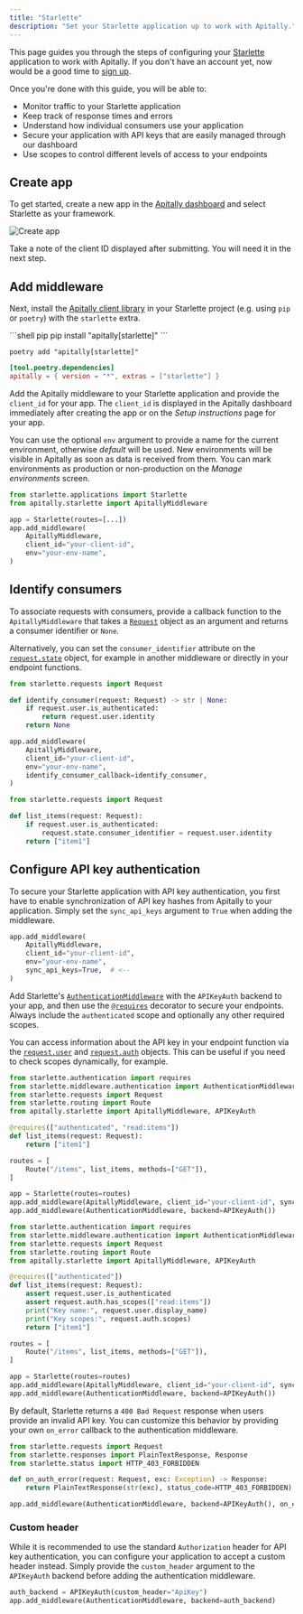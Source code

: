 ```yaml
---
title: "Starlette"
description: "Set your Starlette application up to work with Apitally."
---
```


This page guides you through the steps of configuring your [Starlette](https://www.starlette.io) application to work with Apitally. If you don't have an account yet, now would be a good time to [sign up](https://app.apitally.io/?signup).

Once you're done with this guide, you will be able to:

- Monitor traffic to your Starlette application
- Keep track of response times and errors
- Understand how individual consumers use your application
- Secure your application with API keys that are easily managed through our dashboard
- Use scopes to control different levels of access to your endpoints

## Create app

To get started, create a new app in the [Apitally dashboard](https://app.apitally.io/apps) and select Starlette as your framework.

![Create app](https://raw.githubusercontent.com/apitally/assets/main/screenshots/create-app-starlette.png)

Take a note of the client ID displayed after submitting. You will need it in the next step.

## Add middleware

Next, install the [Apitally client library](https://pypi.org/project/apitally/) in your Starlette project (e.g. using `pip` or `poetry`) with the `starlette` extra.

<CodeGroup>
```shell pip
pip install "apitally[starlette]"
```

```shell poetry
poetry add "apitally[starlette]"
```

```toml pyproject.toml
[tool.poetry.dependencies]
apitally = { version = "*", extras = ["starlette"] }
```

</CodeGroup>

Add the Apitally middleware to your Starlette application and provide the `client_id` for your app.
The `client_id` is displayed in the Apitally dashboard immediately after creating the app or on the _Setup instructions_ page for your app.

You can use the optional `env` argument to provide a name for the current environment, otherwise _default_ will be used.
New environments will be visible in Apitally as soon as data is received from them. You can mark environments as production or non-production on the _Manage environments_ screen.

```python
from starlette.applications import Starlette
from apitally.starlette import ApitallyMiddleware

app = Starlette(routes=[...])
app.add_middleware(
    ApitallyMiddleware,
    client_id="your-client-id",
    env="your-env-name",
)
```

<div className="-mt-4">
  <Snippet file="other-middlewares-note.mdx" />
</div>

<Snippet file="add-middleware-check.mdx" />

## Identify consumers

<Snippet file="identify-consumers.mdx" />

To associate requests with consumers, provide a <Tooltip tip="See example below">callback function</Tooltip> to the `ApitallyMiddleware` that takes a [`Request`](https://www.starlette.io/requests/) object as an argument and returns a consumer identifier or `None`.

Alternatively, you can set the `consumer_identifier` attribute on the [`request.state`](https://www.starlette.io/requests/#other-state) object, for example in another middleware or directly in your endpoint functions.

<Snippet file="consumer-identifier.mdx" />

<CodeGroup>

```python Callback function
from starlette.requests import Request

def identify_consumer(request: Request) -> str | None:
    if request.user.is_authenticated:
        return request.user.identity
    return None

app.add_middleware(
    ApitallyMiddleware,
    client_id="your-client-id",
    env="your-env-name",
    identify_consumer_callback=identify_consumer,
)
```

```python State object
from starlette.requests import Request

def list_items(request: Request):
    if request.user.is_authenticated:
        request.state.consumer_identifier = request.user.identity
    return ["item1"]
```

</CodeGroup>

<div className="mt-4">
  <Snippet file="identify-consumers-check.mdx" />
</div>

## Configure API key authentication

To secure your Starlette application with API key authentication, you first have to enable synchronization of API key hashes from Apitally to your application.
Simply set the `sync_api_keys` argument to `True` when adding the middleware.

```python
app.add_middleware(
    ApitallyMiddleware,
    client_id="your-client-id",
    env="your-env-name",
    sync_api_keys=True,  # <--
)
```

<div className="-mt-4">
  <Snippet file="api-key-sync-info.mdx" />
</div>

Add Starlette's [`AuthenticationMiddleware`](https://www.starlette.io/authentication/) with the `APIKeyAuth` backend to your app,
and then use the [`@requires`](https://www.starlette.io/authentication/#permissions) decorator to secure your endpoints.
Always include the `authenticated` scope and optionally any other required scopes.

You can access information about the API key in your endpoint function via the [`request.user`](https://www.starlette.io/authentication/#users) and
[`request.auth`](https://www.starlette.io/authentication/#authcredentials) objects. This can be useful if you need to check scopes dynamically, for example.

<CodeGroup>

```python Authentication
from starlette.authentication import requires
from starlette.middleware.authentication import AuthenticationMiddleware
from starlette.requests import Request
from starlette.routing import Route
from apitally.starlette import ApitallyMiddleware, APIKeyAuth

@requires(["authenticated", "read:items"])
def list_items(request: Request):
    return ["item1"]

routes = [
    Route("/items", list_items, methods=["GET"]),
]

app = Starlette(routes=routes)
app.add_middleware(ApitallyMiddleware, client_id="your-client-id", sync_api_keys=True)
app.add_middleware(AuthenticationMiddleware, backend=APIKeyAuth())
```

```python Access key info
from starlette.authentication import requires
from starlette.middleware.authentication import AuthenticationMiddleware
from starlette.requests import Request
from starlette.routing import Route
from apitally.starlette import ApitallyMiddleware, APIKeyAuth

@requires(["authenticated"])
def list_items(request: Request):
    assert request.user.is_authenticated
    assert request.auth.has_scopes(["read:items"])
    print("Key name:", request.user.display_name)
    print("Key scopes:", request.auth.scopes)
    return ["item1"]

routes = [
    Route("/items", list_items, methods=["GET"]),
]

app = Starlette(routes=routes)
app.add_middleware(ApitallyMiddleware, client_id="your-client-id", sync_api_keys=True)
app.add_middleware(AuthenticationMiddleware, backend=APIKeyAuth())
```

</CodeGroup>

By default, Starlette returns a `400 Bad Request` response when users provide an invalid API key.
You can customize this behavior by providing your own `on_error` callback to the authentication middleware.

```python
from starlette.requests import Request
from starlette.responses import PlainTextResponse, Response
from starlette.status import HTTP_403_FORBIDDEN

def on_auth_error(request: Request, exc: Exception) -> Response:
    return PlainTextResponse(str(exc), status_code=HTTP_403_FORBIDDEN)

app.add_middleware(AuthenticationMiddleware, backend=APIKeyAuth(), on_error=on_auth_error)
```

<div className="-mt-4">
  <Snippet file="configure-api-key-auth-check.mdx" />
</div>

### Custom header

While it is recommended to use the standard `Authorization` header for API key authentication,
you can configure your application to accept a custom header instead.
Simply provide the `custom_header` argument to the `APIKeyAuth` backend before adding the authentication middleware.

```python
auth_backend = APIKeyAuth(custom_header="ApiKey")
app.add_middleware(AuthenticationMiddleware, backend=auth_backend)
```
